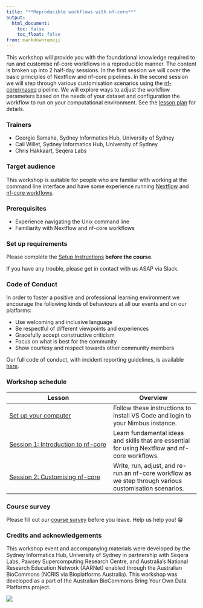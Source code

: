 ```yaml
---
title: "**Reproducible workflows with nf-core**"
output:
  html_document:
    toc: false
    toc_float: false
from: markdown+emoji
---
```


This workshop will provide you with the foundational knowledge required to run and customise nf-core workflows in a reproducible manner. The content is broken up into 2 half-day sessions. In the first session we will cover the basic principles of Nextflow and nf-core pipelines. In the second session we will step through various customisation scenarios using the [nf-core/rnaseq](https://nf-co.re/rnaseq/3.11.1) pipeline. We will explore ways to adjust the workflow parameters based on the needs of your dataset and configuration the workflow to run on your computational environment. See the [lesson plan](notebooks/0.0_welcome.qmd) for details. 

### **Trainers**{.unlisted}

* Georgie Samaha, Sydney Informatics Hub, University of Sydney
* Cali Willet, Sydney Informatics Hub, University of Sydney
* Chris Hakkaart, Seqera Labs

### **Target audience**{.unlisted}

This workshop is suitable for people who are familiar with working at the command line interface and have some experience running [Nextflow](https://www.nextflow.io/) and [nf-core workflows](https://nf-co.re/pipelines). 

### **Prerequisites**{.unlisted}

* Experience navigating the Unix command line 
* Familiarity with Nextflow and nf-core workflows 

### **Set up requirements**{.unlisted}

Please complete the [Setup Instructions](./setup.html) **before the course**.

If you have any trouble, please get in contact with us ASAP via Slack.

### **Code of Conduct**{.unlisted}

In order to foster a positive and professional learning environment we encourage the following kinds of behaviours at all our events and on our platforms:

* Use welcoming and inclusive language
* Be respectful of different viewpoints and experiences
* Gracefully accept constructive criticism
* Focus on what is best for the community
* Show courtesy and respect towards other community members

Our full code of conduct, with incident reporting guidelines, is available [here](https://sydney-informatics-hub.github.io/codeofconduct/).

### **Workshop schedule**{.unlisted}

| Lesson     | Overview |
|------------|----------|
| [Set up your computer](setup.html)| Follow these instructions to install VS Code and login to your Nimbus instance. |
| [Session 1: Introduction to nf-core](notebooks/1.0_intro.html)| Learn fundamental ideas and skills that are essential for using Nextflow and nf-core workflows. |
| [Session 2: Customising nf-core](notebooks/2.0_intro.html)| Write, run, adjust, and re-run an nf-core workflow as we step through various customisation scenarios. |

### **Course survey**{.unlisted}

Please fill out our [course survey](https://www.surveymonkey.com/r/custom-nfcore) before you leave. Help us help you! 😁

### **Credits and acknowledgements**{.unlisted}

This workshop event and accompanying materials were developed by the Sydney Informatics Hub, University of Sydney in partnership with Seqera Labs, Pawsey Supercomputing Research Centre, and Australia’s National Research Education Network (AARNet) enabled through the Australian BioCommons (NCRIS via Bioplatforms Australia). This workshop was developed as a part of the Australian BioCommons Bring Your Own Data Platforms project. 

![](./figs/0.0_logos.png)